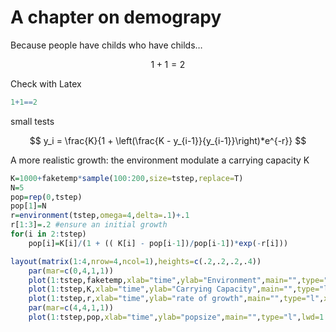 # A chapter on demograpy

Because people have childs who have childs...

$$ 1+1=2 $$

Check with Latex
```r
1+1==2
```

small tests


$$ y_i = \frac{K}{1 + \left(\frac{K - y_{i-1}}{y_{i-1}}\right)*e^{-r}} $$

A more realistic growth: the environment modulate a carrying capacity K

```r

K=1000+faketemp*sample(100:200,size=tstep,replace=T)
N=5
pop=rep(0,tstep)
pop[1]=N
r=environment(tstep,omega=4,delta=.1)+.1
r[1:3]=.2 #ensure an initial growth
for(i in 2:tstep)
    pop[i]=K[i]/(1 + (( K[i] - pop[i-1])/pop[i-1])*exp(-r[i]))
```

```r
layout(matrix(1:4,nrow=4,ncol=1),heights=c(.2,.2,.2,.4))
    par(mar=c(0,4,1,1))
    plot(1:tstep,faketemp,xlab="time",ylab="Environment",main="",type="l",xaxt="n",frame.plot=F,col="blue")
    plot(1:tstep,K,xlab="time",ylab="Carrying Capacity",main="",type="l",xaxt="n",frame.plot=F,col="green")
    plot(1:tstep,r,xlab="time",ylab="rate of growth",main="",type="l",xaxt="n",frame.plot=F,col="red")
    par(mar=c(4,4,1,1))
    plot(1:tstep,pop,xlab="time",ylab="popsize",main="",type="l",lwd=1.5,frame.plot=F)
```

